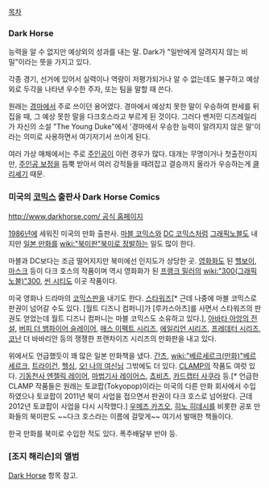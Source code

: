 [[목차]]
=== Dark Horse ===
능력을 알 수 없지만 예상외의 성과를 내는 말. Dark가 "일반에게 알려지지 않는 비밀"이라는 뜻을 가지고 있다.

각종 경기, 선거에 있어서 실력이나 역량이 저평가되거나 알 수 없는데도 불구하고 예상외로 두각을 나타낸 우수한 주자, 또는 팀을 말할 때 쓴다.

원래는 [[경마]]에서 주로 쓰이던 용어였다. 경마에서 예상치 못한 말이 우승하여 판세를 뒤집을 때, 그 예상 못한 말을 다크호스라고 부르게 된 것이다. 그러다 벤저민 디즈레일리가 자신의 소설 "The Young Duke"에서 '경마에서 우승한 능력이 알려지지 않은 말'이라는 의미로 사용하면서 여기저기서 쓰이게 된다.

여러 가상 매체에서는 주로 [[주인공]]이 이런 경우가 많다. 대개는 무명이거나 첫출전이지만, [[주인공 보정]]을 듬뿍 받아서 여러 강적들을 때려잡고 결승까지 올라가 우승하는게 [[클리셰]]기 때문.

=== 미국의 [[코믹스]] 출판사 Dark Horse Comics ===
[[http://www.darkhorse.com/ 공식 홈페이지]]

[[1986년]]에 세워진 미국의 만화 출판사. [[마블 코믹스]]와 [[DC 코믹스]]처럼 [[그래픽노블]]도 내지만 [[일본 만화]]를 [[wiki:"북미판"북미로 정발하는]] 일도 많이 한다.

마블과 DC보다는 조금 떨어지지만 북미에선 인지도가 상당한 곳. [[영화화]]도 된 [[헬보이]], [[마스크]] 등이 다크 호스의 작품이며 역시 영화화가 된 [[프랭크 밀러]]의 [[wiki:"300(그래픽 노블)"300]], [[씬 시티]]도 이곳 작품이다.

미국 영화나 드라마의 [[코믹스판]]을 내기도 한다. [[스타워즈]][* 근데 나중에 마블 코믹스로 판권이 넘어갈 수도 있다. [월트 디즈니 컴퍼니]가 [루카스아츠]를 사면서 스타워즈의 판권도 얻었는데 월트 디즈니 컴퍼니는 마블 코믹스도 소유하고 있다.], [[아바타 아앙의 전설]], [[버피 더 뱀파이어 슬레이어]], [[매스 이펙트 시리즈]], [[에일리언 시리즈]], [[프레데터 시리즈]], [[코난]] 더 바바리안 등의 쟁쟁한 프랜차이즈 시리즈의 만화판을 내고 있다.

위에서도 언급했듯이 꽤 많은 일본 만화책을 냈다. [[간츠]], [[wiki:"베르세르크(만화)"베르세르크]], [[트라이건]], [[헬싱]], [[오! 나의 여신님]] 그밖에도 더 있다. [[CLAMP]]의 작품도 여럿 있다. [[기동천사 엔젤릭 레이어]], [[마법기사 레이어스]], [[쵸비츠]], [[카드캡터 사쿠라]] 등.[* 언급한 CLAMP 작품들은 원래는 토쿄팝(Tokyopop)이라는 미국의 다른 만화 회사에서 수입하였으나 토쿄팝이 2011년 북미 사업을 접으면서 판권이 다크 호스로 넘어왔다. 근데 2012년 토쿄팝이 사업을 다시 시작했다.] [[우메즈 카즈오]], [[히노 히데시]]를 비롯한 공포 만화들의 북미판도 ~~다크 호스라는 이름에 걸맞게~~ 여기서 발매한 책들이다.

한국 만화를 북미로 수입한 적도 있다. 폭주배달부 반야 등.

=== [조지 해리슨]의 앨범 ===

[[Dark Horse]] 항목 참고.
